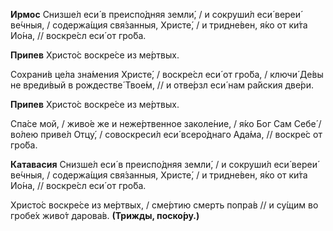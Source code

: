 **Ирмос** Снизше́л еси́ в преиспо́дняя земли́, / и сокруши́л еси́ вереи́ ве́чныя, / содержа́щия свя́занныя, Христе́, / и тридне́вен, я́ко от ки́та Ио́на, // воскре́сл еси́ от гро́ба.

**Припев** Христо́с воскре́се из ме́ртвых.

Сохрани́в це́ла зна́мения Христе́, / воскре́сл еси́ от гро́ба, / ключи́ Де́вы не вреди́вый в рождестве́ Твое́м, // и отве́рзл еси́ нам ра́йския две́ри.

**Припев** Христо́с воскре́се из ме́ртвых.

Спа́се мой, / живо́е же и неже́ртвенное заколе́ние, / я́ко Бог Сам Себе́ / во́лею приве́л Отцу́, / совоскреси́л еси́ всеро́днаго Ада́ма, // воскре́с от гро́ба.

**Катавасия** Снизше́л еси́ в преиспо́дняя земли́, / и сокруши́л еси́ вереи́ ве́чныя, / содержа́щия свя́занныя, Христе́, / и тридне́вен, я́ко от ки́та Ио́на, // воскре́сл еси́ от гро́ба.

Христо́с воскре́се из ме́ртвых, / сме́ртию смерть попра́в // и су́щим во гробе́х живо́т дарова́в. **(Трижды, поско́ру.)**
